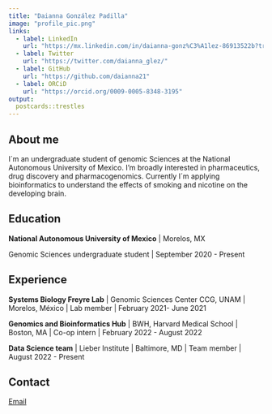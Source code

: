 ```yaml
---
title: "Daianna González Padilla"
image: "profile_pic.png"
links:
  - label: LinkedIn
    url: "https://mx.linkedin.com/in/daianna-gonz%C3%A1lez-86913522b?trk=people-guest_people_search-card"
  - label: Twitter
    url: "https://twitter.com/daianna_glez/"
  - label: GitHub
    url: "https://github.com/daianna21"
  - label: ORCiD
    url: "https://orcid.org/0009-0005-8348-3195"
output:
  postcards::trestles
---
```

 
## About me

I´m an undergraduate student of genomic Sciences at the National Autonomous University of Mexico. I'm broadly interested in pharmaceutics, drug discovery  and pharmacogenomics. Currently I´m applying bioinformatics to understand the effects of smoking and nicotine on the developing brain.

## Education

**National Autonomous University of Mexico** | Morelos, MX

Genomic Sciences undergraduate student | September 2020 - Present



## Experience

**Systems Biology Freyre Lab** | Genomic Sciences Center CCG, UNAM | Morelos, México | Lab member  | February 2021- June 2021

**Genomics and Bioinformatics Hub** | BWH, Harvard Medical School | Boston, MA | Co-op intern | February 2022 - August 2022

**Data Science team** | Lieber Institute | Baltimore, MD | Team member | August 2022 - Present


## Contact 
[Email](mailto:daianna@lcg.unam.mx)

